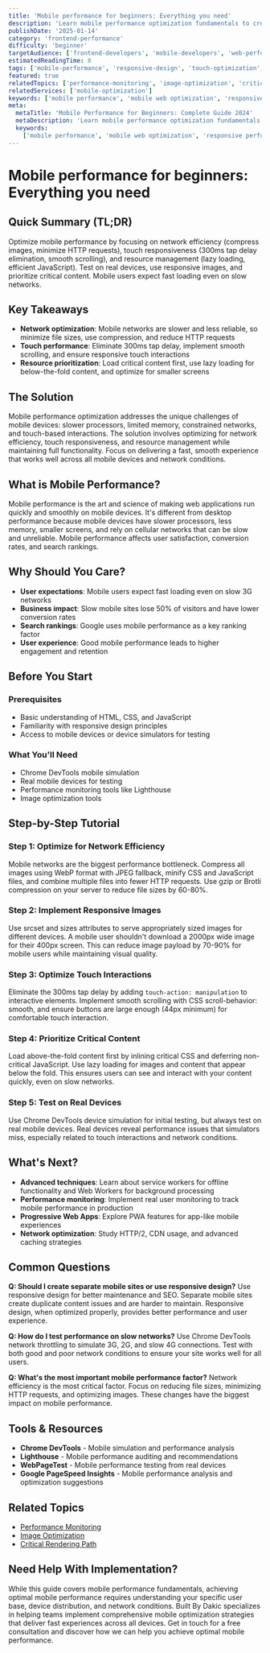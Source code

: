 ```yaml
---
title: 'Mobile performance for beginners: Everything you need'
description: 'Learn mobile performance optimization fundamentals to create fast, responsive mobile web experiences that work well on all devices and network conditions.'
publishDate: '2025-01-14'
category: 'frontend-performance'
difficulty: 'beginner'
targetAudience: ['frontend-developers', 'mobile-developers', 'web-performance-beginners']
estimatedReadingTime: 8
tags: ['mobile-performance', 'responsive-design', 'touch-optimization', 'network-optimization']
featured: true
relatedTopics: ['performance-monitoring', 'image-optimization', 'critical-rendering-path']
relatedServices: ['mobile-optimization']
keywords: ['mobile performance', 'mobile web optimization', 'responsive performance', 'touch optimization', 'mobile speed']
meta:
  metaTitle: 'Mobile Performance for Beginners: Complete Guide 2024'
  metaDescription: 'Learn mobile performance optimization fundamentals. Create fast, responsive mobile web experiences with practical techniques for all devices and networks.'
  keywords:
    ['mobile performance', 'mobile web optimization', 'responsive performance', 'touch optimization', 'mobile speed']
---
```


# Mobile performance for beginners: Everything you need

## Quick Summary (TL;DR)

Optimize mobile performance by focusing on network efficiency (compress images, minimize HTTP requests), touch responsiveness (300ms tap delay elimination, smooth scrolling), and resource management (lazy loading, efficient JavaScript). Test on real devices, use responsive images, and prioritize critical content. Mobile users expect fast loading even on slow networks.

## Key Takeaways

- **Network optimization**: Mobile networks are slower and less reliable, so minimize file sizes, use compression, and reduce HTTP requests
- **Touch performance**: Eliminate 300ms tap delay, implement smooth scrolling, and ensure responsive touch interactions
- **Resource prioritization**: Load critical content first, use lazy loading for below-the-fold content, and optimize for smaller screens

## The Solution

Mobile performance optimization addresses the unique challenges of mobile devices: slower processors, limited memory, constrained networks, and touch-based interactions. The solution involves optimizing for network efficiency, touch responsiveness, and resource management while maintaining full functionality. Focus on delivering a fast, smooth experience that works well across all mobile devices and network conditions.

## What is Mobile Performance?

Mobile performance is the art and science of making web applications run quickly and smoothly on mobile devices. It's different from desktop performance because mobile devices have slower processors, less memory, smaller screens, and rely on cellular networks that can be slow and unreliable. Mobile performance affects user satisfaction, conversion rates, and search rankings.

## Why Should You Care?

- **User expectations**: Mobile users expect fast loading even on slow 3G networks
- **Business impact**: Slow mobile sites lose 50% of visitors and have lower conversion rates
- **Search rankings**: Google uses mobile performance as a key ranking factor
- **User experience**: Good mobile performance leads to higher engagement and retention

## Before You Start

### Prerequisites

- Basic understanding of HTML, CSS, and JavaScript
- Familiarity with responsive design principles
- Access to mobile devices or device simulators for testing

### What You'll Need

- Chrome DevTools mobile simulation
- Real mobile devices for testing
- Performance monitoring tools like Lighthouse
- Image optimization tools

## Step-by-Step Tutorial

### Step 1: Optimize for Network Efficiency

Mobile networks are the biggest performance bottleneck. Compress all images using WebP format with JPEG fallback, minify CSS and JavaScript files, and combine multiple files into fewer HTTP requests. Use gzip or Brotli compression on your server to reduce file sizes by 60-80%.

### Step 2: Implement Responsive Images

Use srcset and sizes attributes to serve appropriately sized images for different devices. A mobile user shouldn't download a 2000px wide image for their 400px screen. This can reduce image payload by 70-90% for mobile users while maintaining visual quality.

### Step 3: Optimize Touch Interactions

Eliminate the 300ms tap delay by adding `touch-action: manipulation` to interactive elements. Implement smooth scrolling with CSS scroll-behavior: smooth, and ensure buttons are large enough (44px minimum) for comfortable touch interaction.

### Step 4: Prioritize Critical Content

Load above-the-fold content first by inlining critical CSS and deferring non-critical JavaScript. Use lazy loading for images and content that appear below the fold. This ensures users can see and interact with your content quickly, even on slow networks.

### Step 5: Test on Real Devices

Use Chrome DevTools device simulation for initial testing, but always test on real mobile devices. Real devices reveal performance issues that simulators miss, especially related to touch interactions and network conditions.

## What's Next?

- **Advanced techniques**: Learn about service workers for offline functionality and Web Workers for background processing
- **Performance monitoring**: Implement real user monitoring to track mobile performance in production
- **Progressive Web Apps**: Explore PWA features for app-like mobile experiences
- **Network optimization**: Study HTTP/2, CDN usage, and advanced caching strategies

## Common Questions

**Q: Should I create separate mobile sites or use responsive design?**
Use responsive design for better maintenance and SEO. Separate mobile sites create duplicate content issues and are harder to maintain. Responsive design, when optimized properly, provides better performance and user experience.

**Q: How do I test performance on slow networks?**
Use Chrome DevTools network throttling to simulate 3G, 2G, and slow 4G connections. Test with both good and poor network conditions to ensure your site works well for all users.

**Q: What's the most important mobile performance factor?**
Network efficiency is the most critical factor. Focus on reducing file sizes, minimizing HTTP requests, and optimizing images. These changes have the biggest impact on mobile performance.

## Tools & Resources

- **Chrome DevTools** - Mobile simulation and performance analysis
- **Lighthouse** - Mobile performance auditing and recommendations
- **WebPageTest** - Mobile performance testing from real devices
- **Google PageSpeed Insights** - Mobile performance analysis and optimization suggestions

## Related Topics

- [Performance Monitoring]({{/topics/performance-monitoring}})
- [Image Optimization]({{/topics/image-optimization}})
- [Critical Rendering Path]({{/topics/critical-rendering-path}})

## Need Help With Implementation?

While this guide covers mobile performance fundamentals, achieving optimal mobile performance requires understanding your specific user base, device distribution, and network conditions. Built By Dakic specializes in helping teams implement comprehensive mobile optimization strategies that deliver fast experiences across all devices. Get in touch for a free consultation and discover how we can help you achieve optimal mobile performance.

